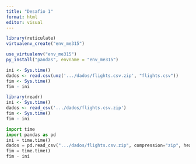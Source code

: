 ---
title: "Desafio 1"
format: html
editor: visual
---

```{r}
library(reticulate)
virtualenv_create("env_me315")
```

```{r}
use_virtualenv("env_me315")
py_install("pandas", envname = "env_me315")
```

```{r}
ini <- Sys.time()
dados <- read.csv(unz('.../dados/flights.csv.zip', "flights.csv"))
fim <- Sys.time()
fim - ini
```

```{r}
library(readr)
ini <- Sys.time()
dados <- read_csv('.../dados/flights.csv.zip')
fim <- Sys.time()
fim - ini
```

```{python}
import time
import pandas as pd
ini = time.time()
dados = pd.read_csv(".../dados/flights.csv.zip", compression="zip", header=0, sep=",", low_memory=False)
fim = time.time()
fim - ini
```